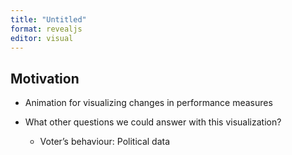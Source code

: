 ```yaml
---
title: "Untitled"
format: revealjs
editor: visual
---
```


## Motivation

::: {.fragment .fade-in}
-   Animation for visualizing changes in performance measures
:::

::: {.fragment .fade-in}
-   What other questions we could answer with this visualization?

    ::: incremental
    -   Voter's behaviour: Political data
    :::
:::
